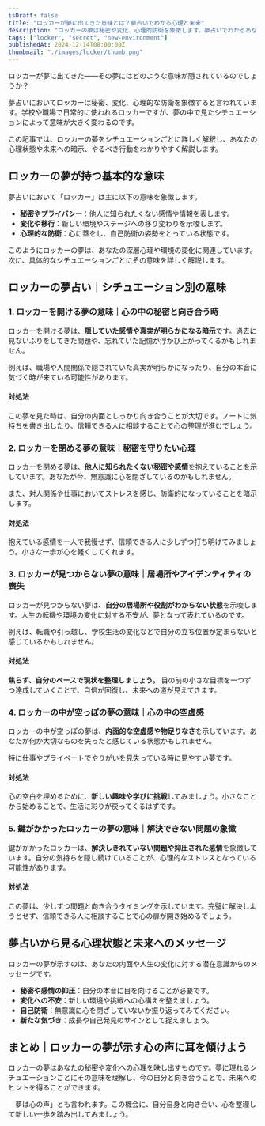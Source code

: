 ```yaml
---
isDraft: false
title: "ロッカーが夢に出てきた意味とは？夢占いでわかる心理と未来"
description: "ロッカーの夢は秘密や変化、心理的防衛を象徴します。夢占いでわかるあなたの心理状態や未来の暗示、対処法について詳しく解説します。"
tags: ["locker", "secret", "new-environment"]
publishedAt: 2024-12-14T08:00:00Z
thumbnail: "./images/locker/thumb.png"
---
```


ロッカーが夢に出てきた――その夢にはどのような意味が隠されているのでしょうか？

夢占いにおいてロッカーは秘密、変化、心理的な防衛を象徴すると言われています。学校や職場で日常的に使われるロッカーですが、夢の中で見たシチュエーションによって意味が大きく変わるのです。

この記事では、ロッカーの夢をシチュエーションごとに詳しく解釈し、あなたの心理状態や未来への暗示、やるべき行動をわかりやすく解説します。

<TableOfContents />

<AdUnitToc />

## ロッカーの夢が持つ基本的な意味

夢占いにおいて「ロッカー」は主に以下の意味を象徴します。

- <strong>秘密やプライバシー</strong>：他人に知られたくない感情や情報を表します。
- <strong>変化や移行</strong>：新しい環境やステージへの移り変わりを示唆します。
- <strong>心理的な防衛</strong>：心に蓋をし、自己防衛の姿勢をとっている状態です。

このようにロッカーの夢は、あなたの深層心理や環境の変化に関連しています。次に、具体的なシチュエーションごとにその意味を詳しく解説します。

<AdUnit />

## ロッカーの夢占い｜シチュエーション別の意味

### 1. <strong>ロッカーを開ける夢の意味｜心の中の秘密と向き合う時</strong>

ロッカーを開ける夢は、<strong>隠していた感情や真実が明らかになる暗示</strong>です。過去に見ないふりをしてきた問題や、忘れていた記憶が浮かび上がってくるかもしれません。

例えば、職場や人間関係で隠されていた真実が明らかになったり、自分の本音に気づく時が来ている可能性があります。

#### 対処法

この夢を見た時は、自分の内面としっかり向き合うことが大切です。ノートに気持ちを書き出したり、信頼できる人に相談することで心の整理が進むでしょう。

### 2. <strong>ロッカーを閉める夢の意味｜秘密を守りたい心理</strong>

ロッカーを閉める夢は、<strong>他人に知られたくない秘密や感情</strong>を抱えていることを示しています。あなたが今、無意識に心を閉ざしているのかもしれません。

また、対人関係や仕事においてストレスを感じ、防衛的になっていることを暗示します。

#### 対処法

抱えている感情を一人で我慢せず、信頼できる人に少しずつ打ち明けてみましょう。小さな一歩が心を軽くしてくれます。

### 3. <strong>ロッカーが見つからない夢の意味｜居場所やアイデンティティの喪失</strong>

ロッカーが見つからない夢は、<strong>自分の居場所や役割がわからない状態</strong>を示唆します。人生の転機や環境の変化に対する不安が、夢となって表れているのです。

例えば、転職や引っ越し、学校生活の変化などで自分の立ち位置が定まらないと感じているかもしれません。

#### 対処法

<strong>焦らず、自分のペースで現状を整理しましょう。</strong>
目の前の小さな目標を一つずつ達成していくことで、自信が回復し、未来への道が見えてきます。

### 4. <strong>ロッカーの中が空っぽの夢の意味｜心の中の空虚感</strong>

ロッカーの中が空っぽの夢は、<strong>内面的な空虚感や物足りなさ</strong>を示しています。あなたが何か大切なものを失ったと感じている状態かもしれません。

特に仕事やプライベートでやりがいを見失っている時に見やすい夢です。

#### 対処法

心の空白を埋めるために、**新しい趣味や学びに挑戦**してみましょう。小さなことから始めることで、生活に彩りが戻ってくるはずです。

### 5. <strong>鍵がかかったロッカーの夢の意味｜解決できない問題の象徴</strong>

鍵がかかったロッカーは、<strong>解決しきれていない問題や抑圧された感情</strong>を象徴しています。自分の気持ちを隠し続けていることが、心理的なストレスとなっている可能性があります。

#### 対処法

この夢は、少しずつ問題と向き合うタイミングを示しています。完璧に解決しようとせず、信頼できる人に相談することで心の扉が開き始めるでしょう。

<AdUnit />

## 夢占いから見る心理状態と未来へのメッセージ

ロッカーの夢が示すのは、あなたの内面や人生の変化に対する潜在意識からのメッセージです。

- <strong>秘密や感情の抑圧</strong>：自分の本音に目を向けることが必要です。
- <strong>変化への不安</strong>：新しい環境や挑戦への心構えを整えましょう。
- <strong>自己防衛</strong>：無意識に心を閉ざしていないか振り返ってみてください。
- <strong>新たな気づき</strong>：成長や自己発見のサインとして捉えましょう。

<AdUnit />

## まとめ｜ロッカーの夢が示す心の声に耳を傾けよう

ロッカーの夢はあなたの秘密や変化への心理を映し出すものです。夢に現れるシチュエーションごとにその意味を理解し、今の自分と向き合うことで、未来へのヒントを得ることができます。

「夢は心の声」とも言われます。この機会に、自分自身と向き合い、心を整理して新しい一歩を踏み出してみましょう。
